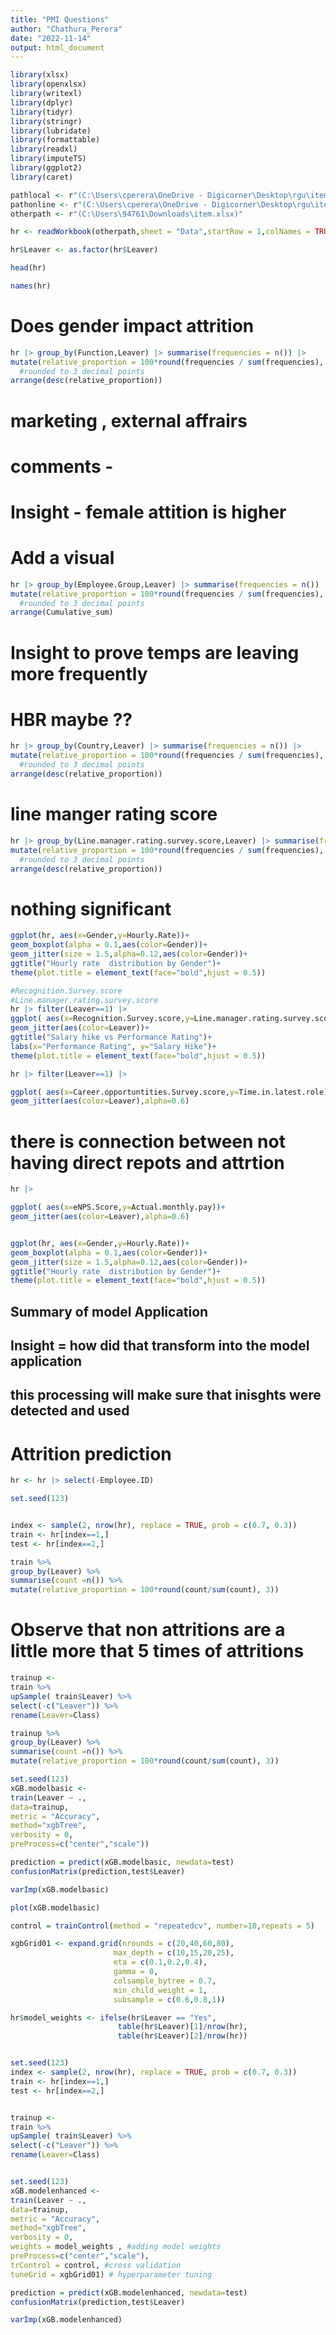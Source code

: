 ---
title: "PMI Questions"
author: "Chathura_Perera"
date: "2022-11-14"
output: html_document
---

```{r}
library(xlsx)
library(openxlsx)
library(writexl)
library(dplyr)
library(tidyr)
library(stringr)
library(lubridate)
library(formattable)
library(readxl)
library(imputeTS)
library(ggplot2)
library(caret)

```




```{r}

pathlocal <- r"(C:\Users\cperera\OneDrive - Digicorner\Desktop\rgu\item.xlsx)" #pathlocal
pathonline <- r"(C:\Users\cperera\OneDrive - Digicorner\Desktop\rgu\item.xlsx)" #pathonline
otherpath <- r"(C:\Users\94761\Downloads\item.xlsx)"

hr <- readWorkbook(otherpath,sheet = "Data",startRow = 1,colNames = TRUE,rowNames = FALSE,detectDates = TRUE)


```


```{r}


hr$Leaver <- as.factor(hr$Leaver)


```



```{r}
head(hr)
```



```{r}

names(hr)

```
# Does gender impact attrition
```{r}


hr |> group_by(Function,Leaver) |> summarise(frequencies = n()) |> 
mutate(relative_proportion = 100*round(frequencies / sum(frequencies), 3),Cumulative_sum=cumsum(frequencies),Cumulative_prop = 100*round(Cumulative_sum / sum(frequencies),3) ) |> filter(Leaver==1) |> 
  #rounded to 3 decimal points 
arrange(desc(relative_proportion))

```
# marketing , external affrairs 
# comments - 
# Insight  - female attition is higher
# Add a visual 



```{r}

hr |> group_by(Employee.Group,Leaver) |> summarise(frequencies = n()) |> 
mutate(relative_proportion = 100*round(frequencies / sum(frequencies), 3),Cumulative_sum=cumsum(frequencies),Cumulative_prop = 100*round(Cumulative_sum / sum(frequencies),3) ) |> 
  #rounded to 3 decimal points 
arrange(Cumulative_sum)


```
# Insight to prove temps are leaving more frequently
# HBR maybe ?? 





```{r}

hr |> group_by(Country,Leaver) |> summarise(frequencies = n()) |> 
mutate(relative_proportion = 100*round(frequencies / sum(frequencies), 3),Cumulative_sum=cumsum(frequencies),Cumulative_prop = 100*round(Cumulative_sum / sum(frequencies),3) ) |> filter(Leaver==1) |> 
  #rounded to 3 decimal points 
arrange(desc(relative_proportion))

```

# line manger rating score
```{r}

hr |> group_by(Line.manager.rating.survey.score,Leaver) |> summarise(frequencies = n()) |> 
mutate(relative_proportion = 100*round(frequencies / sum(frequencies), 3),Cumulative_sum=cumsum(frequencies),Cumulative_prop = 100*round(Cumulative_sum / sum(frequencies),3) ) |> filter(Leaver==1) |> 
  #rounded to 3 decimal points 
arrange(desc(relative_proportion))

```


# nothing significant 
```{r}
ggplot(hr, aes(x=Gender,y=Hourly.Rate))+
geom_boxplot(alpha = 0.1,aes(color=Gender))+
geom_jitter(size = 1.5,alpha=0.12,aes(color=Gender))+
ggtitle("Hourly rate  distribution by Gender")+
theme(plot.title = element_text(face="bold",hjust = 0.5))
```






```{r}

#Recognition.Survey.score
#Line.manager.rating.survey.score
hr |> filter(Leaver==1) |> 
ggplot( aes(x=Recognition.Survey.score,y=Line.manager.rating.survey.score))+
geom_jitter(aes(color=Leaver))+
ggtitle("Salary hike vs Performance Rating")+
labs(x="Performance Rating", y="Salary Hike")+ 
theme(plot.title = element_text(face="bold",hjust = 0.5))


```

```{r}

hr |> filter(Leaver==1) |> 

ggplot( aes(x=Career.opportuntities.Survey.score,y=Time.in.latest.role))+
geom_jitter(aes(color=Leaver),alpha=0.6)

```


# there is connection between not having direct repots and attrtion 
```{r}


hr |> 

ggplot( aes(x=eNPS.Score,y=Actual.monthly.pay))+
geom_jitter(aes(color=Leaver),alpha=0.6)



```

```{r}

ggplot(hr, aes(x=Gender,y=Hourly.Rate))+
geom_boxplot(alpha = 0.1,aes(color=Gender))+
geom_jitter(size = 1.5,alpha=0.12,aes(color=Gender))+
ggtitle("Hourly rate  distribution by Gender")+
theme(plot.title = element_text(face="bold",hjust = 0.5))


```

## Summary of model Application ## 
## Insight = how did that transform into the model application 
## this processing will make sure that inisghts were detected and used 


# Attrition prediction 

```{r}
hr <- hr |> select(-Employee.ID)

set.seed(123)


index <- sample(2, nrow(hr), replace = TRUE, prob = c(0.7, 0.3))
train <- hr[index==1,]
test <- hr[index==2,]


```


```{r}

train %>% 
group_by(Leaver) %>% 
summarise(count =n()) %>% 
mutate(relative_proportion = 100*round(count/sum(count), 3))

```
# Observe that non attritions are a little more that 5 times of attritions



```{r}


trainup <- 
train %>% 
upSample( train$Leaver) %>% 
select(-c("Leaver")) %>% 
rename(Leaver=Class)

```



```{r}

trainup %>% 
group_by(Leaver) %>% 
summarise(count =n()) %>% 
mutate(relative_proportion = 100*round(count/sum(count), 3))

```

```{r}
set.seed(123)
xGB.modelbasic <- 
train(Leaver ~ ., 
data=trainup,   
metric = "Accuracy",
method="xgbTree",
verbosity = 0,
preProcess=c("center","scale"))
```



```{r}
prediction = predict(xGB.modelbasic, newdata=test)
confusionMatrix(prediction,test$Leaver)
```

```{r}
varImp(xGB.modelbasic)
```

```{r}
plot(xGB.modelbasic)
```


```{r}

control = trainControl(method = "repeatedcv", number=10,repeats = 5)

```

```{r}

xgbGrid01 <- expand.grid(nrounds = c(20,40,60,80),
                       max_depth = c(10,15,20,25),
                       eta = c(0.1,0.2,0.4),
                       gamma = 0,
                       colsample_bytree = 0.7,
                       min_child_weight = 1,
                       subsample = c(0.6,0.8,1))


```

```{r}
hr$model_weights <- ifelse(hr$Leaver == "Yes",
                        table(hr$Leaver)[1]/nrow(hr),
                        table(hr$Leaver)[2]/nrow(hr))


set.seed(123)
index <- sample(2, nrow(hr), replace = TRUE, prob = c(0.7, 0.3))
train <- hr[index==1,]
test <- hr[index==2,]


trainup <- 
train %>% 
upSample( train$Leaver) %>% 
select(-c("Leaver")) %>% 
rename(Leaver=Class)



```

```{r}
set.seed(123)
xGB.modelenhanced <- 
train(Leaver ~ ., 
data=trainup,   
metric = "Accuracy",
method="xgbTree",
verbosity = 0,
weights = model_weights , #adding model weights 
preProcess=c("center","scale"),
trControl = control, #cross validation 
tuneGrid = xgbGrid01) # hyperparameter tuning 
```
```{r}
prediction = predict(xGB.modelenhanced, newdata=test)
confusionMatrix(prediction,test$Leaver) 
```



```{r}
varImp(xGB.modelenhanced)
```


```{r}

```



